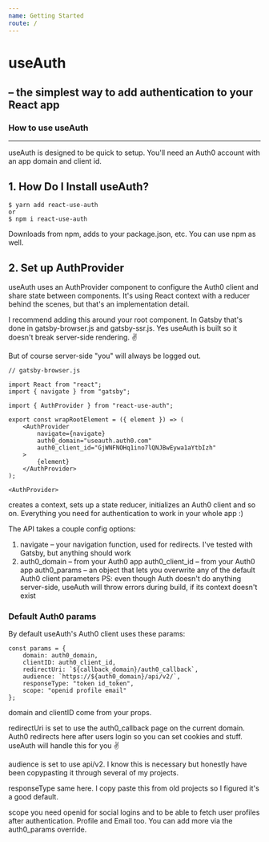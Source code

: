 ```yaml
---
name: Getting Started
route: /
---
```



# useAuth
## – the simplest way to add authentication to your React app
### How to use useAuth
***
useAuth is designed to be quick to setup. You'll need an Auth0 account with an app domain and client id.


## 1. How Do I Install useAuth?



```
$ yarn add react-use-auth
or
$ npm i react-use-auth
```


Downloads from npm, adds to your package.json, etc. You can use npm as well.



## 2. Set up AuthProvider
useAuth uses an AuthProvider component to configure the Auth0 client and share state between components. It's using React context with a reducer behind the scenes, but that's an implementation detail.

I recommend adding this around your root component. In Gatsby that's done in gatsby-browser.js and gatsby-ssr.js. Yes useAuth is built so it doesn't break server-side rendering. ✌️

But of course server-side "you" will always be logged out.




```
// gatsby-browser.js

import React from "react";
import { navigate } from "gatsby";

import { AuthProvider } from "react-use-auth";

export const wrapRootElement = ({ element }) => (
    <AuthProvider
        navigate={navigate}
        auth0_domain="useauth.auth0.com"
        auth0_client_id="GjWNFNOHq1ino7lQNJBwEywa1aYtbIzh"
    >
        {element}
    </AuthProvider>
);
```

```
<AuthProvider>
```
 creates a context, sets up a state reducer, initializes an Auth0 client and so on. Everything you need for authentication to work in your whole app :)

The API takes a couple config options:

1. navigate – your navigation function, used for redirects. I've tested with Gatsby, but anything should work
2. auth0_domain – from your Auth0 app
auth0_client_id – from your Auth0 app
auth0_params – an object that lets you overwrite any of the default Auth0 client parameters
PS: even though Auth doesn't do anything server-side, useAuth will throw errors during build, if its context doesn't exist

### Default Auth0 params
By default useAuth's Auth0 client uses these params:

```
const params = {
    domain: auth0_domain,
    clientID: auth0_client_id,
    redirectUri: `${callback_domain}/auth0_callback`,
    audience: `https://${auth0_domain}/api/v2/`,
    responseType: "token id_token",
    scope: "openid profile email"
};
```

domain and clientID come from your props.

redirectUri is set to use the auth0_callback page on the current domain. Auth0 redirects here after users login so you can set cookies and stuff. useAuth will handle this for you ✌️

audience is set to use api/v2. I know this is necessary but honestly have been copypasting it through several of my projects.

responseType same here. I copy paste this from old projects so I figured it's a good default.

scope you need openid for social logins and to be able to fetch user profiles after authentication. Profile and Email too. You can add more via the auth0_params override.

